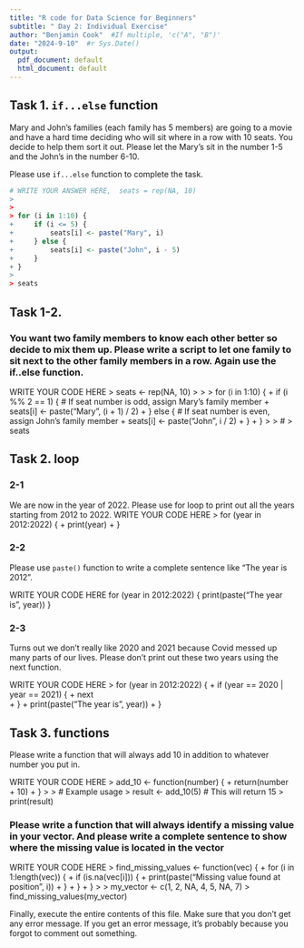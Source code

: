 ```yaml
---
title: "R code for Data Science for Beginners"
subtitle: " Day 2: Individual Exercise"
author: "Benjamin Cook"  #If multiple, 'c("A", "B")'
date: "2024-9-10"  #r Sys.Date()
output:
  pdf_document: default
  html_document: default
---
```



## Task 1. `if...else` function 

Mary and John's families (each family has 5 members) are going to a movie and have a hard time deciding who will sit where in a row with 10 seats. You decide to help them sort it out. Please let the Mary's sit in the number 1-5  and the John's in the number 6-10.

Please use `if...else` function to complete the task.

```r
# WRITE YOUR ANSWER HERE,  seats = rep(NA, 10)
> 
> 
> for (i in 1:10) {
+     if (i <= 5) {
+         seats[i] <- paste("Mary", i)
+     } else {
+         seats[i] <- paste("John", i - 5)
+     }
+ }
> 
> seats
```

## Task 1-2. 

### You want two family members to know each other better so decide to mix them up. Please write a script to let one family to sit next to the other family members in a row. Again use the if..else function. 

WRITE YOUR CODE HERE  > seats <- rep(NA, 10)
> 
> 
> for (i in 1:10) {
+     if (i %% 2 == 1) {  # If seat number is odd, assign Mary's family member
+         seats[i] <- paste("Mary", (i + 1) / 2)
+     } else {  # If seat number is even, assign John's family member
+         seats[i] <- paste("John", i / 2)
+     }
+ }
> 
> # 
> seats


## Task 2. loop 
### 2-1 
We are now in the year of 2022. Please use for loop to print out all the years starting from 2012 to 2022. 
WRITE YOUR CODE HERE  > for (year in 2012:2022) {
+     print(year)
+ }

### 2-2
Please use `paste()` function to write a complete sentence like "The year is 2012". 

WRITE YOUR CODE HERE  for (year in 2012:2022) {
  print(paste("The year is", year))
}

### 2-3
Turns out we don't really like 2020 and 2021 because Covid messed up many parts of our lives. Please don't print out these two years using the next function.

WRITE YOUR CODE HERE  > for (year in 2012:2022) {
+     if (year == 2020 | year == 2021) {
+         next  
+     }
+     print(paste("The year is", year))
+ }


## Task 3. functions 

Please write a function that will always add 10 in addition to whatever number you put in.

WRITE YOUR CODE HERE  > add_10 <- function(number) {
+     return(number + 10)
+ }
> 
> # Example usage
> result <- add_10(5)  # This will return 15
> print(result)

### Please write a function that will always identify a missing value in your vector. And please write a complete sentence to show where the missing value is located in the vector

WRITE YOUR CODE HERE  > find_missing_values <- function(vec) {
+     for (i in 1:length(vec)) {
+         if (is.na(vec[i])) {
+             print(paste("Missing value found at position", i))
+         }
+     }
+ }
> 
> my_vector <- c(1, 2, NA, 4, 5, NA, 7)
> find_missing_values(my_vector)


Finally, execute the entire contents of this file. Make sure that you don't get any error message. If you get an error message, it's probably because you forgot to comment out something. 

